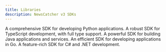 ```yaml
---
title: Libraries
description: NewsCatcher v3 SDKs
---
```


<CardGroup cols={2}>
  <Card
    title="Python SDK"
    icon="fa-python"
    iconType="brands"
    color="#306998"
    href="/docs/v3/api-reference/libraries/python"
  >
    A comprehensive SDK for developing Python applications.
  </Card>
  <Card
    title="TypeScript SDK"
    icon="fa-js"
    iconType="brands"
    color="#007ACC"
    href="/docs/v3/api-reference/libraries/typescript"
  >
    A robust SDK for TypeScript development, with full type support.
  </Card>
  <Card
    title="Java SDK"
    icon="fa-java"
    iconType="brands"
    color="#5382A1"
    href="/docs/v3/api-reference/libraries/java"
  >
    A powerful SDK for building Java applications and services.
  </Card>
  <Card
    title="Go SDK"
    icon="fa-golang"
    iconType="brands"
    color="#00ADD8"
    href="/docs/v3/api-reference/libraries/go"
  >
    An efficient SDK for developing applications in Go.
  </Card>
  <Card
    title="C# SDK"
    icon="fa-microsoft"
    iconType="brands"
    color="#68217A"
    href="/docs/v3/api-reference/libraries/csharp"
  >
    A feature-rich SDK for C# and .NET development.
  </Card>
</CardGroup>
